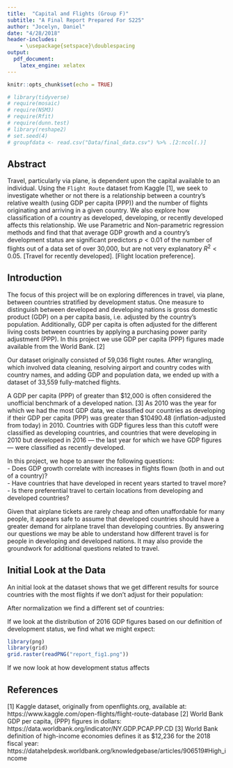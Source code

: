 ```yaml
---
title:  "Capital and Flights (Group F)"
subtitle: "A Final Report Prepared For S225"
author: "Jocelyn, Daniel"
date: "4/28/2018"
header-includes:
    - \usepackage{setspace}\doublespacing
output: 
  pdf_document:
    latex_engine: xelatex
---
```


```r
knitr::opts_chunk$set(echo = TRUE)
```

```r
# library(tidyverse)
# require(mosaic)
# require(NSM3)
# require(Rfit)
# require(dunn.test)
# library(reshape2)
# set.seed(4)
# groupfdata <- read.csv("Data/final_data.csv") %>% .[2:ncol(.)]

```


## Abstract
Travel, particularly via plane, is dependent upon the capital available to an individual. Using the `Flight Route` dataset from Kaggle [1], we seek to investigate whether or  not there  is  a relationship between a country's relative wealth (using GDP per capita (PPP)) and the number of flights originating and arriving in a given country. We also explore how  classification of a country as developed,  developing, or recently developed affects this relationship. We use Parametric and Non-parametric regression methods  and find that that average GDP growth and a country’s development status are significant predictors $p<0.01$ of the number of flights out of a data set of over 30,000, but are not very explanatory $R^2<0.05$. [Travel for recently developed]. [Flight location preference]. 

## Introduction

The focus of this project will be on exploring differences in travel, via plane, between countries stratified by  development status. One measure to distinguish between developed and developing nations is gross domestic product (GDP) on a per capita basis, i.e. adjusted by the country's  population. Additionally, GDP per capita is often adjusted  for the different living costs between countries by applying a purchasing  power parity adjustment (PPP). In this  project we use GDP per capita (PPP) figures made available  from the  World Bank. [2]

Our dataset originally consisted of 59,036  flight routes. After wrangling, which involved data cleaning, resolving airport and country codes with country names, and adding GDP and population data, we ended up  with a dataset  of 33,559 fully-matched  flights.

A GDP per capita (PPP) of greater than $12,000 is often considered the unofficial benchmark of a developed nation. [3] As 2010 was the year for which we had the  most GDP data, we classified our countries as developing if their GDP per capita (PPP) was greater than \$10490.48 (inflation-adjusted from today) in 2010. Countries with GDP figures less than this cutoff were classified  as  developing  countries, and countries that  were developing in 2010 but developed in  2016 — the last year for  which we have GDP figures — were classified as recently developed.

In this project, we hope to answer the following questions:  
- Does GDP growth correlate with increases in flights flown (both in and out of a country)?  
- Have countries that have developed in recent years started to travel more?  
- Is there preferential travel to certain locations from developing and developed countries?  

Given that airplane tickets are rarely cheap and often unaffordable for many people, it appears safe to assume that developed countries should have a greater demand for airplane travel than developing countries. By answering our questions we may be able to understand how different travel is for people in developing and developed nations. It may also provide the groundwork for additional questions related to travel.


## Initial Look at the Data

An initial look at the dataset shows that we get different results for source countries with the most flights if  we don't adjust for their  population:

\begin{table}[ht]
\centering
\begin{tabular}{rlrr}
  \hline
 & Source Country & Development Status & Number of Flights \\ 
  \hline
1 & China &   0 & 4961 \\ 
  2 & Germany &   1 & 2166 \\ 
  3 & India &   0 & 1834 \\ 
  4 & Germany &   1 & 1830 \\ 
  5 & Spain &   1 & 1701 \\ 
  6 & France &   1 & 1511 \\ 
   \hline
\end{tabular}
\end{table}

After normalization  we  find a different set of countries:

\begin{table}[ht]
\centering
\begin{tabular}{rlrrr}
  \hline
 & Source Country & Development Status & Population & Normalized Count \\ 
  \hline
1 & Vanuatu &   0 & 28212 & 0.28 \\ 
  2 & Nauru &   0 & 1131 & 0.27 \\ 
  3 & Malta &   1 & 43209 & 0.24 \\ 
  4 & Palau &   1 & 2196 & 0.18 \\ 
  5 & Antigua and Barbuda &   1 & 10305 & 0.16 \\ 
  6 & Seychelles &   1 & 9523 & 0.12 \\ 
   \hline
\end{tabular}
\end{table}


If  we look at the distribution of 2016 GDP  figures based on our definition of development status,  we find what we might expect:

```r
library(png)
library(grid)
grid.raster(readPNG("report_fig1.png"))
```

If we now look at how development status affects 

## References

[1] Kaggle dataset, originally from openflights.org, available at: https://www.kaggle.com/open-flights/flight-route-database
[2] World  Bank GDP per capita, (PPP)  figures  in dollars: https://data.worldbank.org/indicator/NY.GDP.PCAP.PP.CD 
[3] World Bank definition of high-income economies defines it as $12,236 for the 2018 fiscal year: https://datahelpdesk.worldbank.org/knowledgebase/articles/906519#High_income

